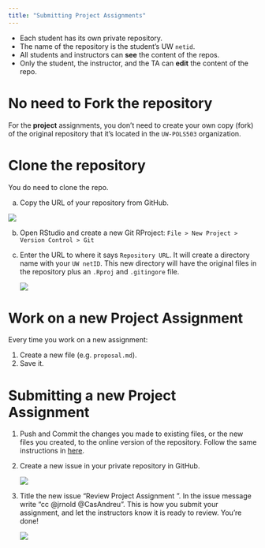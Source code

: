 ```yaml
---
title: "Submitting Project Assignments"
---
```


- Each student has its own private repository.
- The name of the repository is the student's UW `netid`.
- All students and instructors can **see** the content of the repos.
- Only the student, the instructor, and the TA can **edit** the content of the repo.

# No need to Fork the repository

For the **project** assignments, you don't need to create your own copy (fork) of the original repository that it's located in the `UW-POLS503` organization.

# Clone the repository

You do need to clone the repo.

a. Copy the URL of your repository from GitHub.

![](img/private_clone.png)

b. Open RStudio and create a new Git RProject: `File > New Project > Version Control > Git`

c. Enter the URL to where it says `Repository URL`. It will create a directory name with your `UW netID`. This new directory will have the original files in the repository plus an `.Rproj` and `.gitingore` file.

    <div style="width:300px; height=200px">
    ![](img/private_clone2.png)
    </div>

# Work on a new Project Assignment

Every time you work on a new assignment:

1. Create a new file (e.g. `proposal.md`).
2. Save it.

# Submitting a new Project Assignment

1. Push and Commit the changes you made to existing files, or the new files you created, to the online version of the repository. Follow the same instructions in [here](http://uw-pols503.github.io/pols_503_sp16/submitting-homework#4_commit_and_push_changes).

2. Create a new issue in your private repository in GitHub.

    <div style="width:500px; height=200px">
    ![](img/submit_1.png)
    </div>

3. Title the new issue “Review Project Assignment <number>”. In the issue message write “cc @jrnold @CasAndreu”. This is how you submit your assignment, and let the instructors know it is ready to review. You're done!

    <div style="width:500px; height=200px">
    ![](img/submit_2.png)
    </div>
